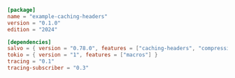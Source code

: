 
```toml  title="caching-headers/Cargo.toml"
[package]
name = "example-caching-headers"
version = "0.1.0"
edition = "2024"

[dependencies]
salvo = { version = "0.78.0", features = ["caching-headers", "compression"] }
tokio = { version = "1", features = ["macros"] }
tracing = "0.1"
tracing-subscriber = "0.3"

```